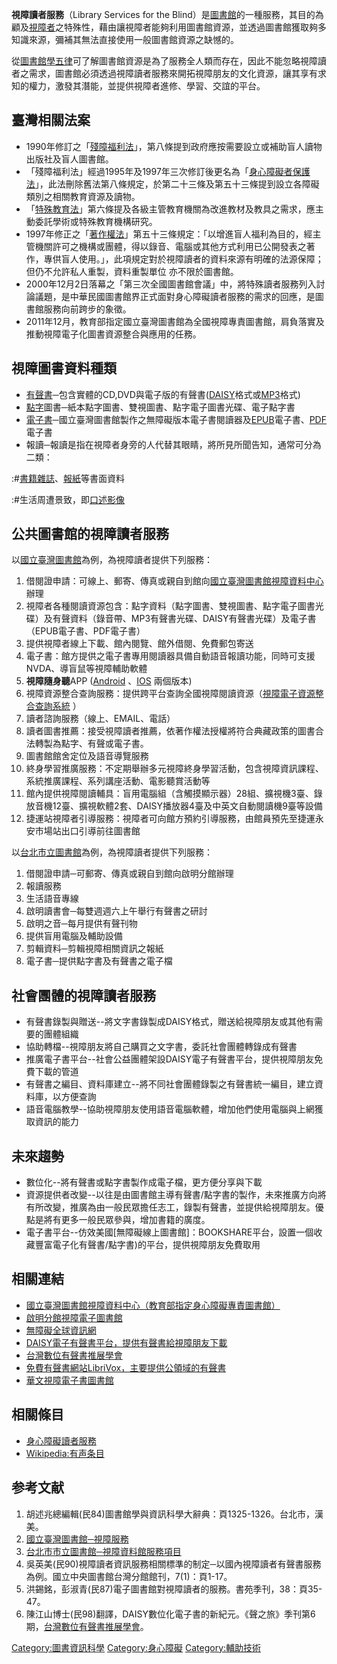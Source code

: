 {{Globalize}}
{{noteTA
|G1=IT
}}
'''視障讀者服務'''（Library Services for the Blind）是[[圖書館|圖書館]]的一種服務，其目的為顧及[[視障者|視障者]]之特殊性，藉由讓視障者能夠利用圖書館資源，並透過圖書館獲取夠多知識來源，彌補其無法直接使用一般圖書館資源之缺憾的。

從[[圖書館學五律|圖書館學五律]]可了解圖書館資源是為了服務全人類而存在，因此不能忽略視障讀者之需求，圖書館必須透過視障讀者服務來開拓視障朋友的文化資源，讓其享有求知的權力，激發其潛能，並提供視障者進修、學習、交誼的平台。

== 臺灣相關法案 ==
*1990年修訂之「[[殘障福利法|殘障福利法]]」，第八條提到政府應按需要設立或補助盲人讀物出版社及盲人圖書館。
*「殘障福利法」經過1995年及1997年三次修訂後更名為「[[身心障礙者保護法|身心障礙者保護法]]」，此法刪除舊法第八條規定，於第二十三條及第五十三條提到設立各障礙類別之相關教育資源及讀物。
*「[[特殊教育法|特殊教育法]]」第六條提及各級主管教育機關為改進教材及教具之需求，應主動委託學術或特殊教育機構研究。
*1997年修正之「[[著作權法|著作權法]]」第五十三條規定：「以增進盲人福利為目的，經主管機關許可之機構或團體，得以錄音、電腦或其他方式利用已公開發表之著作，專供盲人使用。」，此項規定對於視障讀者的資料來源有明確的法源保障；但仍不允許私人重製，資料重製單位 亦不限於圖書館。
*2000年12月2日落幕之「第三次全國圖書館會議」中，將特殊讀者服務列入討論議題，是中華民國圖書館界正式面對身心障礙讀者服務的需求的回應，是圖書館服務向前跨步的象徵。
*2011年12月，教育部指定國立臺灣圖書館為全國視障專責圖書館，肩負落實及推動視障電子化圖書資源整合與應用的任務。

== 視障圖書資料種類 ==
*[[有聲書|有聲書]]─包含實體的CD,DVD與電子版的有聲書([[DAISY|DAISY]]格式或[[MP3|MP3]]格式)
*[[點字|點字]]圖書─紙本點字圖書、雙視圖書、點字電子圖書光碟、電子點字書
*[[電子書|電子書]]─國立臺灣圖書館製作之無障礙版本電子書閱讀器及[[EPUB|EPUB]]電子書、[[PDF|PDF]]電子書
*報讀─報讀是指在視障者身旁的人代替其眼睛，將所見所聞告知，通常可分為二類：
:#[[書籍|書籍]][[雜誌|雜誌]]、[[報紙|報紙]]等書面資料
:#生活周遭景致，即[[口述影像|口述影像]]

== 公共圖書館的視障讀者服務 ==
以[[國立臺灣圖書館|國立臺灣圖書館]]為例，為視障讀者提供下列服務：
#借閱證申請：可線上、郵寄、傳真或親自到館向[[國立臺灣圖書館視障資料中心|國立臺灣圖書館視障資料中心]]辦理
#視障者各種閱讀資源包含：點字資料（點字圖書、雙視圖書、點字電子圖書光碟）及有聲資料（錄音帶、MP3有聲書光碟、DAISY有聲書光碟）及電子書（EPUB電子書、PDF電子書）
#提供視障者線上下載、館內閱覽、館外借閱、免費郵包寄送
#電子書：館方提供之電子書專用閱讀器具備自動語音報讀功能，同時可支援NVDA、導盲鼠等視障輔助軟體
#'''視障隨身聽'''APP ([https://play.google.com/store/apps/details?id=tw.edu.ntl.viis.ntl_vilib Android] {{Wayback|url=https://play.google.com/store/apps/details?id=tw.edu.ntl.viis.ntl_vilib |date=20170523181312 }}、[https://itunes.apple.com/tw/app/guo-li-tai-wan-tu-shu-guan/id934249135?l=zh&mt=8 IOS] 兩個版本)
#視障資源整合查詢服務：提供跨平台查詢全國視障閱讀資源（[http://viis.ntl.edu.tw 視障電子資源整合查詢系統] {{Wayback|url=http://viis.ntl.edu.tw/ |date=20210125030746 }}）
#讀者諮詢服務（線上、EMAIL、電話）
#讀者圖書推薦：接受視障讀者推薦，依著作權法授權將符合典藏政策的圖書合法轉製為點字、有聲或電子書。
#圖書館館舍定位及語音導覽服務
#終身學習推廣服務：不定期舉辦多元視障終身學習活動，包含視障資訊課程、系統推廣課程、系列講座活動、電影聽賞活動等
#館內提供視障閱讀輔具：盲用電腦組（含觸摸顯示器）28組、擴視機3臺、錄放音機12臺、擴視軟體2套、DAISY播放器4臺及中英文自動閱讀機9臺等設備
#捷運站視障者引導服務：視障者可向館方預約引導服務，由館員預先至捷運永安市場站出口引導前往圖書館

以[[台北市立圖書館|台北市立圖書館]]為例，為視障讀者提供下列服務：
#借閱證申請─可郵寄、傳真或親自到館向啟明分館辦理
#報讀服務
#生活語音專線
#啟明讀書會─每雙週週六上午舉行有聲書之研討
#啟明之音─每月提供有聲刊物
#提供盲用電腦及輔助設備
#剪輯資料─剪輯視障相關資訊之報紙
#電子書─提供點字書及有聲書之電子檔

== 社會團體的視障讀者服務==
* 有聲書錄製與贈送--將文字書錄製成DAISY格式，贈送給視障朋友或其他有需要的團體組織
* 協助轉檔--視障朋友將自己購買之文字書，委託社會團體轉錄成有聲書
* 推廣電子書平台--社會公益團體架設DAISY電子有聲書平台，提供視障朋友免費下載的管道
* 有聲書之編目、資料庫建立--將不同社會團體錄製之有聲書統一編目，建立資料庫，以方便查詢
* 語音電腦教學--協助視障朋友使用語音電腦軟體，增加他們使用電腦與上網獲取資訊的能力

== 未來趨勢 ==
* 數位化--將有聲書或點字書製作成電子檔，更方便分享與下載
* 資源提供者改變--以往是由圖書館主導有聲書/點字書的製作，未來推廣方向將有所改變，推廣為由一般民眾擔任志工，錄製有聲書，並提供給視障朋友。優點是將有更多一般民眾參與，增加書籍的廣度。
* 電子書平台--仿效美國[無障礙線上圖書館]：BOOKSHARE平台，設置一個收藏豐富電子化有聲書/點字書)的平台，提供視障朋友免費取用

== 相關連結 ==
*[http://viis.ntl.edu.tw/ 國立臺灣圖書館視障資料中心（教育部指定身心障礙專責圖書館）] {{Wayback|url=http://viis.ntl.edu.tw/ |date=20210125030746 }}
*[http://blind.tpml.edu.tw/mp.asp?mp=10 啟明分館視障電子圖書館] {{Wayback|url=http://blind.tpml.edu.tw/mp.asp?mp=10 |date=20210413013329 }}
*[http://www.batol.net/ 無障礙全球資訊網] {{Wayback|url=http://www.batol.net/ |date=20210430121653 }}
*[http://www.tdtb.org/daisybooks/ DAISY電子有聲書平台，提供有聲書給視障朋友下載] {{Wayback|url=http://www.tdtb.org/daisybooks/ |date=20120526114439 }}
*[http://www.tdtb.org/index.php/ 台灣數位有聲書推展學會] {{Wayback|url=http://www.tdtb.org/index.php/ |date=20110925191953 }}
*[http://librivox.org/ 免費有聲書網站LibriVox，主要提供公領域的有聲書]{{Wayback|url=http://librivox.org/ |date=20100310145629 }}
*[http://elib.batol.net/ 華文視障電子書圖書館] {{Wayback|url=http://elib.batol.net/ |date=20210228011455 }}

== 相關條目 ==
*[[身心障礙讀者服務|身心障礙讀者服務]]
*[[Wikipedia:有声条目|Wikipedia:有声条目]]

==参考文献==
<div class="references-small">
</div>
#胡述兆總編輯(民84)圖書館學與資訊科學大辭典：頁1325-1326。台北市，漢美。
#[http://www.ntl.edu.tw/ct.asp?xItem=16340&CtNode=1505&mp=1 國立臺灣圖書館─視障服務]{{Dead link|date=2020年2月 |bot=InternetArchiveBot |fix-attempted=yes }}
#[https://web.archive.org/web/20070804165227/http://www.tpml.edu.tw/TaipeiPublicLibrary/index.php?subsite=vhinder&page=vhinder-service-index.php 台北市市立圖書館─視障資料館服務項目]
#吳英美(民90)視障讀者資訊服務相關標準的制定─以國內視障讀者有聲書服務為例。國立中央圖書館台灣分館館刊，7(1)：頁1-17。
#洪錫銘，彭淑青(民87)電子圖書館對視障讀者的服務。書苑季刊，38：頁35-47。<references />
#陳江山博士(民98)翻譯，DAISY數位化電子書的新紀元。《聲之旅》季刊第6期，[http://www.tdtb.org/catalog/voice6/voice6.html 台灣數位有聲書推展學會]。


[[Category:圖書資訊科學|Category:圖書資訊科學]]
[[Category:身心障礙|Category:身心障礙]]
[[Category:輔助技術|Category:輔助技術]]